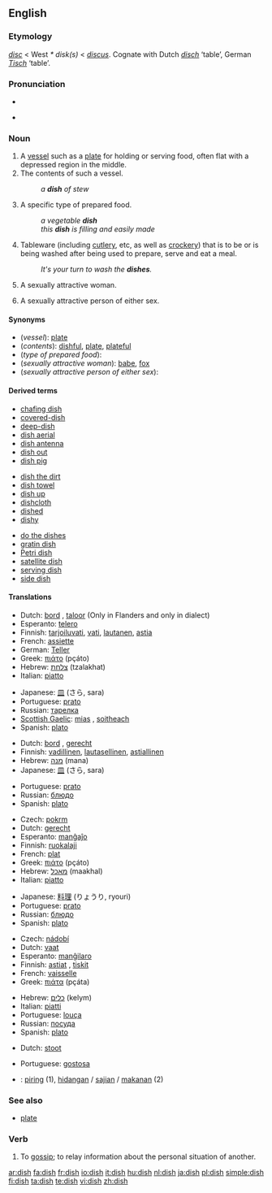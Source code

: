 {{wikipedia}}
==English==

===Etymology===
{{OE.}} ''[[disc#Old English|disc]]'' < West {{Ger.}} ''* disk(s)'' < {{L.}} ''[[discus]]''.  Cognate with Dutch ''[[disch]]'' ‘table’, German ''[[Tisch]]'' ‘table’.

===Pronunciation===
* {{IPA|/dɪʃ/}}
* {{audio|en-us-dish.ogg|Audio (US)}}
*: {{rhymes|ɪʃ}}

===Noun===
{{en-noun|es}}

# A [[vessel]] such as a [[plate]] for holding or serving food, often flat with a depressed region in the middle.
# The contents of such a vessel.
#:''a '''dish''' of stew''
# A specific type of prepared food.
#:''a vegetable '''dish'''''
#:''this '''dish''' is filling and easily made''
# {{in plural}} Tableware (including [[cutlery]], etc, as well as [[crockery]]) that is to be or is being washed after being used to prepare, serve and eat a meal.
#:''It's your turn to wash the '''dishes'''.''
# {{slang}} A sexually attractive woman.
# {{context|UK|slang}} A sexually attractive person of either sex.

====Synonyms====
* (''vessel''): [[plate]]
* (''contents''): [[dishful]], [[plate]], [[plateful]]
* (''type of prepared food''):
* (''sexually attractive woman''): [[babe]], [[fox]]
* (''sexually attractive person of either sex''):

====Derived terms====
{{rel-top3|Derived terms}}
* [[chafing dish]]
* [[covered-dish]]
* [[deep-dish]]
* [[dish aerial]]
* [[dish antenna]]
* [[dish out]]
* [[dish pig]]
{{rel-mid3}}
* [[dish the dirt]]
* [[dish towel]]
* [[dish up]]
* [[dishcloth]]
* [[dished]]
* [[dishy]]
{{rel-mid3}}
* [[do the dishes]]
* [[gratin dish]]
* [[Petri dish]]
* [[satellite dish]]
* [[serving dish]]
* [[side dish]]
{{rel-bottom}}

====Translations====
{{trans-top|vessel for holding/serving food}}
* Dutch: [[bord]] {{n}}, [[taloor]] {{f}} (Only in Flanders and only in dialect)
* Esperanto: [[telero]]
* Finnish: [[tarjoiluvati]], [[vati]], [[lautanen]], [[astia]]
* French: [[assiette]] {{f}}
* German: [[Teller]] {{m}}
* Greek: [[πιάτο]] {{n}} (pçáto)
* Hebrew: [[צלחת]] (tzalakhat) {{f}}
* Italian: [[piatto]] {{m}}
{{trans-mid}}
* Japanese: [[皿]] (さら, sara)
* Portuguese: [[prato]] {{m}}
* Russian: [[тарелка]] {{f}}
* [[Scottish Gaelic]]: [[mias]] {{f}}, [[soitheach]] {{f}}
* Spanish: [[plato]] {{m}}
{{trans-bottom}}

{{trans-top|contents of such a vessel}}
* Dutch: [[bord]] {{n}}, [[gerecht]] {{n}}
* Finnish: [[vadillinen]], [[lautasellinen]], [[astiallinen]]
* Hebrew: [[מנה]] (mana) {{f}}
* Japanese: [[皿]] (さら, sara)
{{trans-mid}}
* Portuguese: [[prato]] {{m}}
* Russian: [[блюдо]] {{n}}
* Spanish: [[plato]] {{m}}
{{trans-bottom}}

{{trans-top|specific type of food}}
* Czech: [[pokrm]] {{m}}
* Dutch: [[gerecht]] {{n}}
* Esperanto: [[manĝaĵo]]
* Finnish: [[ruokalaji]]
* French: [[plat#French|plat]] {{m}}
* Greek: [[πιάτο]] {{n}} (pçáto)
* Hebrew: [[מאכל]] (maakhal) {{m}}
* Italian: [[piatto]] {{m}}
{{trans-mid}}
* Japanese: [[料理]] (りょうり, ryouri)
* Portuguese: [[prato]] {{m}}
* Russian: [[блюдо]] {{n}}
* Spanish: [[plato]] {{m}}
{{trans-bottom}}

{{trans-top|tableware to be/being washed}}
* Czech: [[nádobí]] {{n}}
* Dutch: [[vaat]] {{m}}
* Esperanto: [[manĝilaro]]
* Finnish: [[astia|astiat]] {{p}}, [[tiski|tiskit]] {{p}}
* French: [[vaisselle]] {{f}}
* Greek: [[πιάτα]] {{n}} {{p}} (pçáta)
{{trans-mid}}
* Hebrew: [[כלים]] (kelym) {{m|p}}
* Italian: [[piatto|piatti]] {{m|p}}
* Portuguese: [[louça]] {{f}}
* Russian: [[посуда]] {{f|p}}
* Spanish: [[plato]] {{m}}
{{trans-bottom}}

{{trans-top|slang: sexually attractive woman}}
<!--Note: put SLANG terms in this table, where these exist-->
* Dutch: [[stoot]] {{f}}
{{trans-mid}}
* Portuguese: [[gostosa]] {{f}}
{{trans-bottom}}

{{trans-top|slang: sexually attractive person of either sex}}
<!--Note: put SLANG terms in this table, where these exist-->
{{trans-bottom}}

<!--Remove this section once all of the translations below have been moved into the tables above.-->
{{checktrans-top}}
* {{ttbc|Indonesian}}: [[piring]] (1), [[hidang]]an / [[saji]]an / [[makan]]an (2)
{{trans-bottom}}

===See also===
* [[plate]]

===Verb===
{{en-verb|dish|es}}

# To [[gossip]]; to relay information about the personal situation of another.

[[ar:dish]]
[[fa:dish]]
[[fr:dish]]
[[io:dish]]
[[it:dish]]
[[hu:dish]]
[[nl:dish]]
[[ja:dish]]
[[pl:dish]]
[[simple:dish]]
[[fi:dish]]
[[ta:dish]]
[[te:dish]]
[[vi:dish]]
[[zh:dish]]